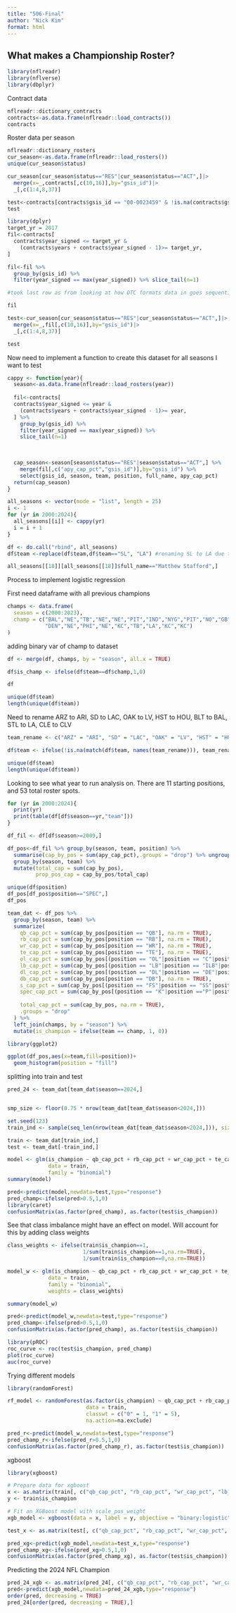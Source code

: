 ```yaml
---
title: "506-Final"
author: "Nick Kim"
format: html
---
```


## What makes a Championship Roster?

```r
library(nflreadr)
library(nflverse)
library(dbplyr)
```
Contract data
```r
nflreadr::dictionary_contracts
contracts<-as.data.frame(nflreadr::load_contracts())
contracts
```
Roster data per season
```r
nflreadr::dictionary_rosters
cur_season<-as.data.frame(nflreadr::load_rosters())
unique(cur_season$status)
```
```r
cur_season[cur_season$status=="RES"|cur_season$status=="ACT",]|>
  merge(x=_,contracts[,c(10,16)],by="gsis_id")|>
  _[,c(1:4,8,37)]
```
```r
test<-contracts[contracts$gsis_id == "00-0023459" & !is.na(contracts$gsis_id), c(1,3,5:6,10)]
test
```

```r
library(dplyr)
target_yr = 2017
fil<-contracts[
  contracts$year_signed <= target_yr & 
    (contracts$years + contracts$year_signed - 1)>= target_yr,
]

fil<-fil %>% 
  group_by(gsis_id) %>% 
  filter(year_signed == max(year_signed)) %>% slice_tail(n=1)

#took last row as from looking at how OTC formats data in goes sequentially where last row is latest

fil
```
```r
test<-cur_season[cur_season$status=="RES"|cur_season$status=="ACT",]|>
  merge(x=_,fil[,c(10,16)],by="gsis_id")|>
  _[,c(1:4,8,37)]

test
```

Now need to implement a function to create this dataset for all seasons I want to test
```r
cappy <- function(year){
  season<-as.data.frame(nflreadr::load_rosters(year))
  
  fil<-contracts[
  contracts$year_signed <= year & 
    (contracts$years + contracts$year_signed - 1)>= year,
  ] %>% 
    group_by(gsis_id) %>% 
    filter(year_signed == max(year_signed)) %>% 
    slice_tail(n=1)
  

  
  cap_season<-season[season$status=="RES"|season$status=="ACT",] %>% 
    merge(fil[,c("apy_cap_pct","gsis_id")],by="gsis_id") %>% 
    select(gsis_id, season, team, position, full_name, apy_cap_pct)
  return(cap_season)
}
```

```r
all_seasons <- vector(mode = "list", length = 25)
i <- 1
for (yr in 2000:2024){
  all_seasons[[i]] <- cappy(yr)
  i = i + 1
}
```
```r
df <- do.call("rbind", all_seasons)
df$team <-replace(df$team,df$team=="SL", "LA") #renaming SL to LA due to relocation of the franchise to LA in last decade

```
```r
all_seasons[[18]][all_seasons[[18]]$full_name=="Matthew Stafford",]
```


Process to implement logistic regression

First need dataframe with all previous champions
```r
champs <- data.frame(
  season = c(2000:2023),
  champ = c("BAL","NE","TB","NE","NE","PIT","IND","NYG","PIT","NO","GB","NYG","BAL","SEA","NE",
            "DEN","NE","PHI","NE","KC","TB","LA","KC","KC")
)
```

adding binary var of champ to dataset
```r
df <- merge(df, champs, by = "season", all.x = TRUE)

df$is_champ <- ifelse(df$team==df$champ,1,0)

df
```

```r
unique(df$team)
length(unique(df$team))
```

Need to rename ARZ to ARI, SD to LAC, OAK to LV, HST to HOU, BLT to BAL, STL to LA, CLE to CLV

```r
team_rename <- c("ARZ" = "ARI", "SD" = "LAC", "OAK" = "LV", "HST" = "HOU", "BLT" = "BAL", "STL" = "LA", "CLE" = "CLV")

df$team <- ifelse(!is.na(match(df$team, names(team_rename))), team_rename[df$team], df$team)

unique(df$team)
length(unique(df$team))
```

Looking to see what year to run analysis on. There are 11 starting positions, and 53 total roster spots.
```r
for (yr in 2000:2024){
  print(yr)
  print(table(df[df$season==yr,"team"]))
}
```

```r
df_fil <- df[df$season>=2009,]

df_pos<-df_fil %>% group_by(season, team, position) %>% 
  summarise(cap_by_pos = sum(apy_cap_pct),.groups = "drop") %>% ungroup() %>% 
  group_by(season, team) %>% 
  mutate(total_cap = sum(cap_by_pos),
         prop_pos_cap = cap_by_pos/total_cap)

unique(df$position)
df_pos[df_pos$position=="SPEC",]
df_pos
```

```r
team_dat <- df_pos %>%
  group_by(season, team) %>%
  summarize(
    qb_cap_pct = sum(cap_by_pos[position == "QB"], na.rm = TRUE),
    rb_cap_pct = sum(cap_by_pos[position == "RB"], na.rm = TRUE),
    wr_cap_pct = sum(cap_by_pos[position == "WR"], na.rm = TRUE),
    te_cap_pct = sum(cap_by_pos[position == "TE"], na.rm = TRUE),
    ol_cap_pct = sum(cap_by_pos[(position == "OL"|position == "C"|position == "G"|position == "T")], na.rm = TRUE),
    lb_cap_pct = sum(cap_by_pos[(position == "LB"|position == "ILB"|position == "OLB"|position == "MLB")], na.rm = TRUE),
    dl_cap_pct = sum(cap_by_pos[(position == "DL"|position == "DE"|position == "DT"|position == "NT")],na.rm=TRUE),
    db_cap_pct = sum(cap_by_pos[position == "DB"], na.rm = TRUE),
    s_cap_pct = sum(cap_by_pos[(position == "FS"|position == "SS"|position == "S")]),
    spec_cap_pct = sum(cap_by_pos[(position == "K"|position =="P"|position == "KR"|position == "LS")]),
    
    total_cap_pct = sum(cap_by_pos, na.rm = TRUE),
    .groups = "drop"
  ) %>%
  left_join(champs, by = "season") %>%
  mutate(is_champion = ifelse(team == champ, 1, 0))

```

```r
library(ggplot2)

ggplot(df_pos,aes(x=team,fill=position))+
  geom_histogram(position = "fill")
```


splitting into train and test
```r
pred_24 <- team_dat[team_dat$season==2024,]


smp_size <- floor(0.75 * nrow(team_dat[team_dat$season<2024,]))

set.seed(123)
train_ind <- sample(seq_len(nrow(team_dat[team_dat$season<2024,])), size = smp_size)

train <- team_dat[train_ind,]
test <- team_dat[-train_ind,]

model <- glm(is_champion ~ qb_cap_pct + rb_cap_pct + wr_cap_pct + te_cap_pct + ol_cap_pct + lb_cap_pct + db_cap_pct + dl_cap_pct + s_cap_pct + spec_cap_pct + total_cap_pct, 
             data = train, 
             family = "binomial")
summary(model)
```
```r
pred<-predict(model,newdata=test,type="response")
pred_champ<-ifelse(pred>0.5,1,0)
library(caret)
confusionMatrix(as.factor(pred_champ), as.factor(test$is_champion))
```
See that class imbalance might have an effect on model. Will account for this by adding class weights
```r
class_weights <- ifelse(train$is_champion==1,
                        1/sum(train$is_champion==1,na.rm=TRUE),
                        1/sum(train$is_champion==0,na.rm=TRUE))

model_w <- glm(is_champion ~ qb_cap_pct + rb_cap_pct + wr_cap_pct + te_cap_pct + ol_cap_pct + lb_cap_pct + db_cap_pct + dl_cap_pct + s_cap_pct + spec_cap_pct + total_cap_pct, 
             data = train, 
             family = "binomial",
             weights = class_weights)

summary(model_w)
```

```r
pred<-predict(model_w,newdata=test,type="response")
pred_champ<-ifelse(pred>0.5,1,0)
confusionMatrix(as.factor(pred_champ), as.factor(test$is_champion))
```

```r
library(pROC)
roc_curve <- roc(test$is_champion, pred_champ)
plot(roc_curve)
auc(roc_curve)
```
Trying different models
```r
library(randomForest)

rf_model <- randomForest(as.factor(is_champion) ~ qb_cap_pct + rb_cap_pct + wr_cap_pct + te_cap_pct + ol_cap_pct + lb_cap_pct + db_cap_pct + dl_cap_pct + s_cap_pct + spec_cap_pct ,
                         data = train,
                         classwt = c("0" = 1, "1" = 5),
                         na.action=na.exclude)  

pred_r<-predict(model_w,newdata=test,type="response")
pred_champ_r<-ifelse(pred_r>0.5,1,0)
confusionMatrix(as.factor(pred_champ_r), as.factor(test$is_champion))

```

xgboost
```r
library(xgboost)

# Prepare data for xgboost
x <- as.matrix(train[, c("qb_cap_pct", "rb_cap_pct", "wr_cap_pct", "lb_cap_pct", "db_cap_pct","te_cap_pct","ol_cap_pct","dl_cap_pct","s_cap_pct","spec_cap_pct","total_cap_pct")])
y <- train$is_champion

# Fit an XGBoost model with scale_pos_weight
xgb_model <- xgboost(data = x, label = y, objective = "binary:logistic", scale_pos_weight = 5, nrounds = 100)
```
```r
test_x <- as.matrix(test[, c("qb_cap_pct", "rb_cap_pct", "wr_cap_pct", "lb_cap_pct", "db_cap_pct","te_cap_pct","ol_cap_pct","dl_cap_pct","s_cap_pct","spec_cap_pct","total_cap_pct")])

pred_xg<-predict(xgb_model,newdata=test_x,type="response")
pred_champ_xg<-ifelse(pred_xg>0.5,1,0)
confusionMatrix(as.factor(pred_champ_xg), as.factor(test$is_champion))
```

Predicting the 2024 NFL Champion
```r
pred_24_xgb <- as.matrix(pred_24[, c("qb_cap_pct", "rb_cap_pct", "wr_cap_pct", "lb_cap_pct", "db_cap_pct","te_cap_pct","ol_cap_pct","dl_cap_pct","s_cap_pct","spec_cap_pct","total_cap_pct")])
pred<-predict(xgb_model,newdata=pred_24_xgb,type="response")
order(pred, decreasing = TRUE)
pred_24[order(pred, decreasing = TRUE),]
```




